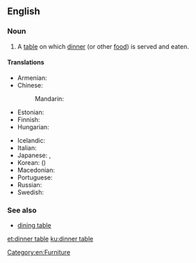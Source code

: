 ==English==

===Noun===
{{en-noun|head=[[dinner]] [[table]]}}

# A [[table]] on which [[dinner]] (or other [[food]]) is served and eaten.

====Translations====
{{trans-top|a table on which dinner is served and eaten}}
* Armenian: {{t|hy|ճաշասեղան}}
* Chinese:
*: Mandarin: {{t+|cmn|餐桌|tr=cānzhuō|sc=Hani}}
* Estonian: {{t+|et|söögilaud}}
* Finnish: {{t+|fi|ruokapöytä}}
* Hungarian: {{t|hu|étkezőasztal}}
{{trans-mid}}
* Icelandic: {{t+|is|matarborð|n}}
* Italian: {{t|it|tavolo da cena|m}}
* Japanese: {{t+|ja|食卓|tr=しょくたく, shokutaku}}, {{t|ja|ディナーテーブル|tr=dinātēburu}}
* Korean: {{t+|ko|식탁|sc=Hang}} ({{t+|ko|食卓|sc=Hani}})
* Macedonian: {{t|mk|трпезариска маса|f|tr=trpezáriska mása}}
* Portuguese: {{t|pt|[[mesa]] [[de]] [[jantar]]|f}}
* Russian: {{t+|ru|обе́денный стол|m}}
* Swedish: {{t+|sv|middagsbord|n}}
{{trans-bottom}}

===See also===
* [[dining table]]

[[Category:en:Furniture]]

[[et:dinner table]]
[[ku:dinner table]]